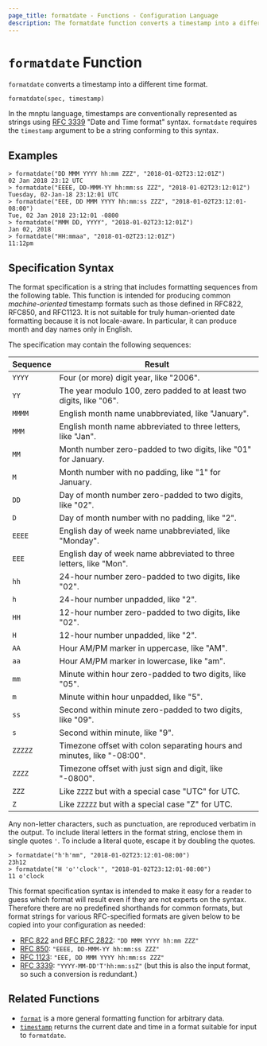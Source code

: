 ```yaml
---
page_title: formatdate - Functions - Configuration Language
description: The formatdate function converts a timestamp into a different time format.
---
```


# `formatdate` Function

`formatdate` converts a timestamp into a different time format.

```hcl
formatdate(spec, timestamp)
```

In the mnptu language, timestamps are conventionally represented as
strings using [RFC 3339](https://tools.ietf.org/html/rfc3339)
"Date and Time format" syntax. `formatdate` requires the `timestamp` argument
to be a string conforming to this syntax.

## Examples

```
> formatdate("DD MMM YYYY hh:mm ZZZ", "2018-01-02T23:12:01Z")
02 Jan 2018 23:12 UTC
> formatdate("EEEE, DD-MMM-YY hh:mm:ss ZZZ", "2018-01-02T23:12:01Z")
Tuesday, 02-Jan-18 23:12:01 UTC
> formatdate("EEE, DD MMM YYYY hh:mm:ss ZZZ", "2018-01-02T23:12:01-08:00")
Tue, 02 Jan 2018 23:12:01 -0800
> formatdate("MMM DD, YYYY", "2018-01-02T23:12:01Z")
Jan 02, 2018
> formatdate("HH:mmaa", "2018-01-02T23:12:01Z")
11:12pm
```

## Specification Syntax

The format specification is a string that includes formatting sequences from
the following table. This function is intended for producing common
_machine-oriented_ timestamp formats such as those defined in RFC822, RFC850,
and RFC1123. It is not suitable for truly human-oriented date formatting
because it is not locale-aware. In particular, it can produce month and day
names only in English.

The specification may contain the following sequences:

| Sequence | Result                                                                  |
| -------- | ----------------------------------------------------------------------- |
| `YYYY`   | Four (or more) digit year, like "2006".                                 |
| `YY`     | The year modulo 100, zero padded to at least two digits, like "06".     |
| `MMMM`   | English month name unabbreviated, like "January".                       |
| `MMM`    | English month name abbreviated to three letters, like "Jan".            |
| `MM`     | Month number zero-padded to two digits, like "01" for January.          |
| `M`      | Month number with no padding, like "1" for January.                     |
| `DD`     | Day of month number zero-padded to two digits, like "02".               |
| `D`      | Day of month number with no padding, like "2".                          |
| `EEEE`   | English day of week name unabbreviated, like "Monday".                  |
| `EEE`    | English day of week name abbreviated to three letters, like "Mon".      |
| `hh`     | 24-hour number zero-padded to two digits, like "02".                    |
| `h`      | 24-hour number unpadded, like "2".                                      |
| `HH`     | 12-hour number zero-padded to two digits, like "02".                    |
| `H`      | 12-hour number unpadded, like "2".                                      |
| `AA`     | Hour AM/PM marker in uppercase, like "AM".                              |
| `aa`     | Hour AM/PM marker in lowercase, like "am".                              |
| `mm`     | Minute within hour zero-padded to two digits, like "05".                |
| `m`      | Minute within hour unpadded, like "5".                                  |
| `ss`     | Second within minute zero-padded to two digits, like "09".              |
| `s`      | Second within minute, like "9".                                         |
| `ZZZZZ`  | Timezone offset with colon separating hours and minutes, like "-08:00". |
| `ZZZZ`   | Timezone offset with just sign and digit, like "-0800".                 |
| `ZZZ`    | Like `ZZZZ` but with a special case "UTC" for UTC.                      |
| `Z`      | Like `ZZZZZ` but with a special case "Z" for UTC.                       |

Any non-letter characters, such as punctuation, are reproduced verbatim in the
output. To include literal letters in the format string, enclose them in single
quotes `'`. To include a literal quote, escape it by doubling the quotes.

```
> formatdate("h'h'mm", "2018-01-02T23:12:01-08:00")
23h12
> formatdate("H 'o''clock'", "2018-01-02T23:12:01-08:00")
11 o'clock
```

This format specification syntax is intended to make it easy for a reader
to guess which format will result even if they are not experts on the syntax.
Therefore there are no predefined shorthands for common formats, but format
strings for various RFC-specified formats are given below to be copied into your
configuration as needed:

- [RFC 822](https://tools.ietf.org/html/rfc822#section-5) and
  [RFC RFC 2822](https://tools.ietf.org/html/rfc2822#section-3.3):
  `"DD MMM YYYY hh:mm ZZZ"`
- [RFC 850](https://tools.ietf.org/html/rfc850#section-2.1.4):
  `"EEEE, DD-MMM-YY hh:mm:ss ZZZ"`
- [RFC 1123](https://tools.ietf.org/html/rfc1123#section-5.2.14):
  `"EEE, DD MMM YYYY hh:mm:ss ZZZ"`
- [RFC 3339](https://tools.ietf.org/html/rfc3339):
  `"YYYY-MM-DD'T'hh:mm:ssZ"` (but this is also the input format, so such a
  conversion is redundant.)

## Related Functions

- [`format`](/mnptu/language/functions/format) is a more general formatting function for arbitrary
  data.
- [`timestamp`](/mnptu/language/functions/timestamp) returns the current date and time in a format
  suitable for input to `formatdate`.
